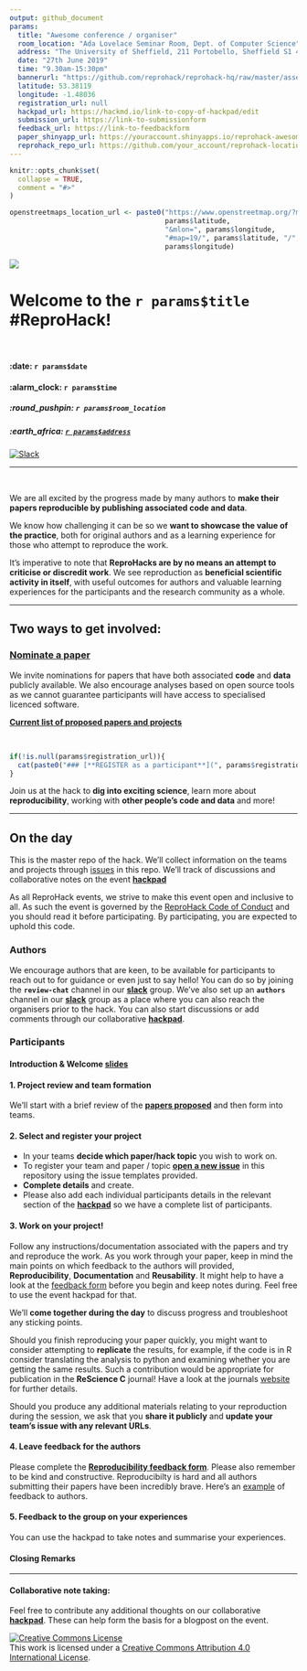 ```yaml
---
output: github_document
params: 
  title: "Awesome conference / organiser"
  room_location: "Ada Lovelace Seminar Room, Dept. of Computer Science"
  address: "The University of Sheffield, 211 Portobello, Sheffield S1 4DP"
  date: "27th June 2019"
  time: "9.30am-15:30pm"
  bannerurl: "https://github.com/reprohack/reprohack-hq/raw/master/assets/reprohack-banner.png"
  latitude: 53.38119
  longitude: -1.48036
  registration_url: null
  hackpad_url: https://hackmd.io/link-to-copy-of-hackpad/edit
  submission_url: https://link-to-submissionform
  feedback_url: https://link-to-feedbackform
  paper_shinyapp_url: https://youraccount.shinyapps.io/reprohack-awesome-conf
  reprohack_repo_url: https://github.com/your_account/reprohack-location-ISOdate
---
```


<!-- README.md is generated from README.Rmd. Please edit that file -->

```r
knitr::opts_chunk$set(
  collapse = TRUE,
  comment = "#>"
)
```

```r
openstreetmaps_location_url <- paste0("https://www.openstreetmap.org/?mlat=",
                                      params$latitude,
                                      "&mlon=", params$longitude,
                                      "#map=19/", params$latitude, "/",
                                      params$longitude)
```


![](`r params$bannerurl`)

# Welcome to the **`r params$title` #ReproHack**!

<br>

#### :date: **`r params$date`**
#### :alarm_clock: **`r params$time`**

##### :round_pushpin: **`r params$room_location`**
##### :earth_africa: [**`r params$address`**](`r openstreetmaps_location_url`)
  
[![Slack](https://img.shields.io/badge/slack-join%20us-brightgreen)](https://reprohack-autoinvite.herokuapp.com/)

***


<br>

We are all excited by the progress made by many authors to **make their papers reproducible by publishing associated code and data**. 

We know how challenging it can be so we **want to showcase the value of the practice**, both for original authors and as a learning experience for those who attempt to reproduce the work.

It's imperative to note that  **ReproHacks are by no means an attempt to criticise or discredit work**. We see reproduction as **beneficial scientific activity in itself**, with useful outcomes for authors and valuable learning experiences for the participants and the research community as a whole.


***

## **Two ways to get involved:**

### **[Nominate a paper](`r params$submission_url`)**

We invite nominations for papers that have both associated **code** and **data** publicly available. We also encourage analyses based on open source tools as we cannot guarantee participants will have access to specialised licenced software.

[**Current list of proposed papers and projects**](`r params$paper_shinyapp_url`)

<br>


```r
if(!is.null(params$registration_url)){
  cat(paste0("### [**REGISTER as a participant**](", params$registration_url, ")"))
}
```

Join us at the hack to **dig into exciting science**, learn more about **reproducibility**, working with **other people's code and data** and more!

***

## **On the day**

This is the master repo of the hack. We'll collect information on the teams and projects through [issues](`r paste0(params$reprohack_repo_url, "/issues/")`) in this repo. We'll track of discussions and collaborative notes on the event [**hackpad**](`r params$hackpad_url`)

As all ReproHack events, we strive to make this event open and inclusive to all. As such the event is governed by the [ReproHack Code of Conduct](https://github.com/reprohack/reprohack-hq/blob/master/CODE_OF_CONDUCT.md) and you should read it before participating. By participating, you are expected to uphold this code.



### **Authors**

We encourage authors that are keen, to be available for participants to reach out to for guidance or even just to say hello! You can do so by joining the **`review-chat`** channel in our [**slack**](https://reprohack-autoinvite.herokuapp.com/) group. We've also set up an **`authors`** channel in our [**slack**](https://reprohack-autoinvite.herokuapp.com/) group as a place where you can also reach the organisers prior to the hack. You can also start discussions or add comments through our collaborative [**hackpad**](`r params$hackpad_url`).

### **Participants**

#### **Introduction & Welcome** [slides](`r params$intro_slides_url`)

#### **1. Project review and team formation**

We'll start with a brief review of the [**papers proposed**](`r params$paper_shinyapp_url`) and then form into teams. 


#### **2. Select and register your project**

- In your teams **decide which paper/hack topic** you wish to work on.
- To register your team and paper / topic [**open a new issue**](`r paste0(params$reprohack_repo_url, "/issues/new/choose")`) in this repository using the issue templates provided.
- **Complete details** and create.
- Please also add each individual participants details in the relevant section of the [**hackpad**](`r params$hackpad_url`) so we have a complete list of participants.

#### **3. Work on your project!**

Follow any instructions/documentation associated with the papers and try and reproduce the work. As you work through your paper, keep in mind the main points on which feedback to the authors will provided, **Reproducibility**, **Documentation** and **Reusability**. It might help to have a look at the [feedback form](`r params$feedback_url`) before you begin and keep notes during. Feel free to use the event hackpad for that.

We'll **come together during the day** to discuss progress and troubleshoot any sticking points. 

Should you finish reproducing your paper quickly, you might want to consider attempting to **replicate** the results, for example, if the code is in R consider translating the analysis to python and examining whether you are getting the same results. Such a contribution would be appropriate for publication in the **ReScience C** journal! Have a look at the journals [website](http://rescience.github.io/write/) for further details. 

Should you produce any additional materials relating to your reproduction during the session, we ask that you **share it publicly** and **update your team's issue with any relevant URLs**.

#### **4. Leave feedback for the authors**

Please complete the [**Reproducibility feedback form**](`r params$feedback_url`). Please also remember to be kind and constructive. Reproducibilty is hard and all authors submitting their papers have been incredibly brave. Here's an [example](https://github.com/annakrystalli/write-ups/blob/master/assets/OpenCon_ReproHack%20feedback_form.pdf) of feedback to authors.


#### **5. Feedback to the group on your experiences**

You can use the hackpad to take notes and summarise your experiences.

#### **Closing Remarks**

***

#### Collaborative note taking:

Feel free to contribute any additional thoughts on our collaborative [**hackpad**](`r params$hackpad_url`). These can help form the basis for a blogpost on the event.


<a rel="license" href="http://creativecommons.org/licenses/by/4.0/"><img alt="Creative Commons License" style="border-width:0" src="https://i.creativecommons.org/l/by/4.0/88x31.png" /></a><br />This work is licensed under a <a rel="license" href="http://creativecommons.org/licenses/by/4.0/">Creative Commons Attribution 4.0 International License</a>.
